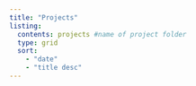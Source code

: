 ```yaml
---
title: "Projects"
listing:
  contents: projects #name of project folder
  type: grid
  sort: 
    - "date"
    - "title desc"
---
```



